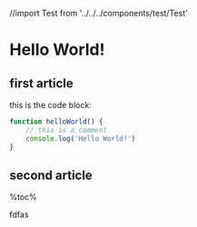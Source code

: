 //import Test from '../../../components/test/Test'

# Hello World!

## first article

this is the code block:

```js title="./test.js" showLineNumbers
function helloWorld() {
    // this is a comment
    console.log('Hello World!')
}
```

## second article

%toc%

<Test>fdfas</Test>